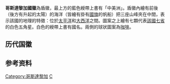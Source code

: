{{Infobox coat of arms
|name             = 哥斯达黎加共和国国徽
|image            = Coat of arms of Costa Rica.svg
|image_width      = 250
|middle           = 
|middle_width     = 
|middle_caption   = 
|lesser           = 
|lesser_width     = 
|lesser_caption   = 
|armiger          = {{flag|Costa Rica}}
|year_adopted     = 1848年 <br>（1998年5月5日变更加入到烟雾火山<ref>[http://www.visitcostarica.com/ict/paginas/informacion.asp National Symbols, Instituto Costarricense de Turismo] {{webarchive|url=https://web.archive.org/web/20110717215236/http://www.visitcostarica.com/ict/paginas/informacion.asp |date=2011-07-17 }} Accessed 2011-07-19 </ref>）
|crest            = 盾徽，最上方的藍色綬帶上書有「中美洲」
|torse            = 
|shield           = 
|supporters       = 
|compartment      = 
|motto            = 
|orders           = 
|other_elements   = 
|earlier_versions = 
|use              = 
}}
'''哥斯達黎加國徽'''為盾徽，最上方的藍色綬帶上書有「中美洲」。盾徽內繪有前後（後方有升起的太陽）的海洋（皆繪有掛有[[哥斯大黎加國旗|國旗]]的帆船）把三座山峰夾在中間，表示該國的地理的特徵：位於[[太平洋|太平洋]]和[[大西洋|大西洋]]之間。圖案之上繪有七顆代表[[哥斯達黎加行政區劃|該國七省]]的白色五角星。白色的綬帶上書有國名。兩側的球狀圖案為[[咖啡|咖啡]]。

== 历代国徽 ==
{{Gallery
|File:Escudo de la República Federal de Centro América.svg|[[中美洲联邦|中美洲联邦]]<br />1823年6月6日-1824年5月4日
|File:Escudo de las Provincias Unidas del Centro de América.svg|[[中美洲联邦|中美洲联邦]]<br />1824年5月4日-1824年11月2日
|File:Coat of arms of Costa Rica (1824-1840 and 1842-1848).svg|[[哥斯达黎加|哥斯达黎加]]<br />1824年11月2日-1840年11月15日
|File:Coat of arms of Costa Rica (1840-1842).svg|[[哥斯达黎加|哥斯达黎加]]<br />1840年11月15日-1842年4月20日
|File:Coat of arms of Costa Rica (1824-1840 and 1842-1848).svg|[[哥斯达黎加|哥斯达黎加]]<br />1842年4月20日-1848年11月12日
|File:Coat of arms of Costa Rica (1848-1906).svg|[[哥斯达黎加共和国|哥斯达黎加共和国]]<br />1848年11月12日-1906年11月27日
|File:Coat of arms of Costa Rica (1906-1964).svg|[[哥斯达黎加共和国|哥斯达黎加共和国]]<br />1906年11月27日-1964年8月27日
|File:Coat of arms of Costa Rica (1964-1998).svg|[[哥斯达黎加共和国|哥斯达黎加共和国]]<br />1964年8月27日 - 1998年7月17日
}}

== 参考资料 ==
{{reflist}}

{{美洲题目|国徽}}

[[Category:哥斯達黎加|Category:哥斯達黎加]]
[[Category:國徽|C]]